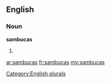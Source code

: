 ==English==

===Noun===
'''sambucas'''

# {{plural of|[[sambuca]]}}

[[Category:English plurals]]

[[ar:sambucas]]
[[fr:sambucas]]
[[my:sambucas]]